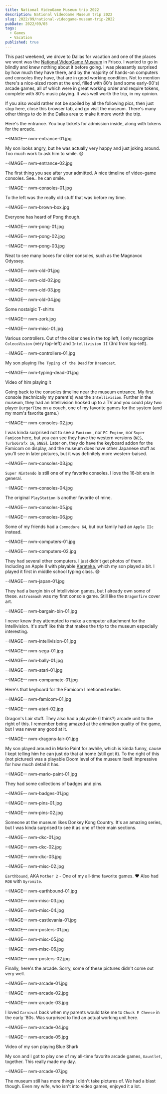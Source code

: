 ```yaml
---
title: National VideoGame Museum trip 2022
description: National VideoGame Museum trip 2022
slug: 2022/09/national-videogame-museum-trip-2022
pubDate: 2022/09/05
tags:
  - Games
  - Vacation
published: true
---
```



This past weekend, we drove to Dallas for vacation and one of the places we went was the [National VideoGame Museum](http://nvmusa.org/) in Frisco. I wanted to go in blindly and knew nothing about it before going. I was pleasantly surprised by how much they have there, and by the majority of hands-on computers and consoles they have, that are in good working condition. Not to mention there's a nice-sized room at the end, filled with 80's (and some early-90's) arcade games, all of which were in great working order and require tokens, complete with 80's music playing. It was well worth the trip, in my opinion.

If you also would rather not be spoiled by all the following pics, then just stop here, close this browser tab, and go visit the museum. There's many other things to do in the Dallas area to make it more worth the trip.

Here's the entrance. You buy tickets for admission inside, along with tokens for the arcade.

<span class="hide">--IMAGE-- nvm-entrance-01.jpg</span>
<RespImg src={nvm_entrance_01} alt="National VideoGame Museum entrance | center" publicurl="/img/blog/2022/09/nvm-entrance-01.jpg" width="920" />

My son looks angry, but he was actually very happy and just joking around. Too much work to ask him to smile. 😄

<span class="hide">--IMAGE-- nvm-entrance-02.jpg</span>
<RespImg src={nvm_entrance_02} alt="National VideoGame Museum entrance with my son | center" publicurl="/img/blog/2022/09/nvm-entrance-02.jpg" width="920" />

The first thing you see after your admitted. A nice timeline of video-game consoles. See.. he can smile.

<span class="hide">--IMAGE-- nvm-consoles-01.jpg</span>
<RespImg src={nvm_consoles_01} alt="NVM entrance | center" publicurl="/img/blog/2022/09/nvm-consoles-01.jpg" width="920" />

To the left was the really old stuff that was before my time.

<span class="hide">--IMAGE-- nvm-brown-box.jpg</span>
<RespImg src={nvm_brown_box} alt="Brown box | center" publicurl="/img/blog/2022/09/nvm-brown-box.jpg" width="920" />

Everyone has heard of Pong though.

<span class="hide">--IMAGE-- nvm-pong-01.jpg</span>
<RespImg src={nvm_pong_01} alt="Pong | center" publicurl="/img/blog/2022/09/nvm-pong-01.jpg" width="920" />

<span class="hide">--IMAGE-- nvm-pong-02.jpg</span>
<RespImg src={nvm_pong_02} alt="Pong | center" publicurl="/img/blog/2022/09/nvm-pong-02.jpg" width="920" />

<span class="hide">--IMAGE-- nvm-pong-03.jpg</span>
<RespImg src={nvm_pong_03} alt="Pong | center" publicurl="/img/blog/2022/09/nvm-pong-03.jpg" width="920" />

Neat to see many boxes for older consoles, such as the Magnavox Odyssey.

<span class="hide">--IMAGE-- nvm-old-01.jpg</span>
<RespImg src={nvm_old_01} alt="Old console boxes | center" publicurl="/img/blog/2022/09/nvm-old-01.jpg" width="920" />

<span class="hide">--IMAGE-- nvm-old-02.jpg</span>
<RespImg src={nvm_old_02} alt="Old consoles | center" publicurl="/img/blog/2022/09/nvm-old-02.jpg" width="920" />

<span class="hide">--IMAGE-- nvm-old-03.jpg</span>
<RespImg src={nvm_old_03} alt="Old consoles | center" publicurl="/img/blog/2022/09/nvm-old-03.jpg" width="920" />

<span class="hide">--IMAGE-- nvm-old-04.jpg</span>
<RespImg src={nvm_old_04} alt="Old consoles | center" publicurl="/img/blog/2022/09/nvm-old-04.jpg" width="920" />

Some nostalgic T-shirts

<span class="hide">--IMAGE-- nvm-zork.jpg</span>
<RespImg src={nvm_zork} alt="Infocom games | center" publicurl="/img/blog/2022/09/nvm-zork.jpg" width="920" />

<span class="hide">--IMAGE-- nvm-misc-01.jpg</span>
<RespImg src={nvm_misc} alt="NVM stuff | center" publicurl="/img/blog/2022/09/nvm-misc-01.jpg" width="920" />

Various controllers. Out of the older ones in the top left, I only recognize `ColecoVision` (very top-left) and `Intellivision II` (3rd from top-left).

<span class="hide">--IMAGE-- nvm-controllers-01.jpg</span>
<RespImg src={nvm_controllers_01} alt="Controllers | center" publicurl="/img/blog/2022/09/nvm-controllers-01.jpg" width="920" />

My son playing `The Typing of the Dead` for `Dreamcast`.

<span class="hide">--IMAGE-- nvm-typing-dead-01.jpg</span>
<RespImg src={nvm_typing_of_the_dead_01} alt="Son playing Typing of the Dead | center" publicurl="/img/blog/2022/09/nvm-typing-dead-01.jpg" width="920" />

Video of him playing it
<EmbedVideo mp4={nvm_typing_dead_02_mp4} width="300" />

Going back to the consoles timeline near the museum entrance. My first console (technically my parent's) was the `Intellivision`. Further in the museum, they had an Intellivision hooked up to a TV and you could play two player `BurgerTime` on a couch, one of my favorite games for the system (and my mom's favorite game.)

<span class="hide">--IMAGE-- nvm-consoles-02.jpg</span>
<RespImg src={nvm_consoles_02} alt="Consoles | center" publicurl="/img/blog/2022/09/nvm-consoles-02.jpg" width="920" />

I was kinda surprised not to see a `Famicom` , nor `PC Engine`, nor `Super Famicom` here, but you can see they have the western versions (`NES`,  `TurboGrafx 16`, `SNES`). Later on, they do have the keyboard addon for the Famicom on display, and the museum does have other Japanese stuff as you'll see in later pictures, but it was definitely more western-baised.

<span class="hide">--IMAGE-- nvm-consoles-03.jpg</span>
<RespImg src={nvm_consoles_03} alt="Consoles | center" publicurl="/img/blog/2022/09/nvm-consoles-03.jpg" width="920" />

`Super Nintendo` is still one of my favorite consoles. I love the 16-bit era in general.

<span class="hide">--IMAGE-- nvm-consoles-04.jpg</span>
<RespImg src={nvm_consoles_04} alt="Consoles | center" publicurl="/img/blog/2022/09/nvm-consoles-04.jpg" width="920" />

The original `PlayStation` is another favorite of mine.

<span class="hide">--IMAGE-- nvm-consoles-05.jpg</span>
<RespImg src={nvm_consoles_05} alt="Consoles | center" publicurl="/img/blog/2022/09/nvm-consoles-05.jpg" width="920" />

<span class="hide">--IMAGE-- nvm-consoles-06.jpg</span>
<RespImg src={nvm_consoles_06} alt="Consoles | center" publicurl="/img/blog/2022/09/nvm-consoles-06.jpg" width="920" />

Some of my friends had a `Commodore 64`, but our family had an `Apple IIc` instead.

<span class="hide">--IMAGE-- nvm-computers-01.jpg</span>
<RespImg src={nvm_computers_01} alt="Commodore 64 | center" publicurl="/img/blog/2022/09/nvm-computers-01.jpg" width="920" />

<span class="hide">--IMAGE-- nvm-computers-02.jpg</span>
<RespImg src={nvm_computers_02} alt="Radio shack computer | center" publicurl="/img/blog/2022/09/nvm-computers-02.jpg" width="920" />

They had several other computers. I just didn't get photos of them. Including an Apple II with playable [Karateka](https://en.wikipedia.org/wiki/Karateka_(video_game)), which my son played a bit. I played it first in middle school typing class. 😄

<span class="hide">--IMAGE-- nvm-japan-01.jpg</span>
<RespImg src={nvm_japan_01} alt="Japanese mario computer games | center" publicurl="/img/blog/2022/09/nvm-japan-01.jpg" width="920" />

They had a bargin bin of Intellivision games, but I already own some of these. `Astrosmash` was my first console game. Still like the `Dragonfire` cover art.

<span class="hide">--IMAGE-- nvm-bargain-bin-01.jpg</span>
<RespImg src={nvm_bargain_bin_01} alt="Intellivision boxes | center" publicurl="/img/blog/2022/09/nvm-bargain-bin-01.jpg" width="920" />

I never knew they attempted to make a computer attachment for the Intellivision. It's stuff like this that makes the trip to the museum especially interesting.

<span class="hide">--IMAGE-- nvm-intellivision-01.jpg</span>
<RespImg src={nvm_intellivision_01} alt="Intellivision computer attachment | center" publicurl="/img/blog/2022/09/nvm-intellivision-01.jpg" width="920" />

<span class="hide">--IMAGE-- nvm-sega-01.jpg</span>
<RespImg src={nvm_sega_01} alt="Sega SK-1100 Keyboard | center" publicurl="/img/blog/2022/09/nvm-sega-01.jpg" width="920" />

<span class="hide">--IMAGE-- nvm-bally-01.jpg</span>
<RespImg src={nvm_bally_01} alt="Bally ZGrass 32 Computer | center" publicurl="/img/blog/2022/09/nvm-bally-01.jpg" width="920" />

<span class="hide">--IMAGE-- nvm-atari-01.jpg</span>
<RespImg src={nvm_atari_01} alt="Atari 7800 keyboard | center" publicurl="/img/blog/2022/09/nvm-atari-01.jpg" width="920" />

<span class="hide">--IMAGE-- nvm-compumate-01.jpg</span>
<RespImg src={nvm_compumate_01} alt="CompuMate keyboard | center" publicurl="/img/blog/2022/09/nvm-compumate-01.jpg" width="920" />

Here's that keyboard for the Famicom I metioned earlier.

<span class="hide">--IMAGE-- nvm-famicom-01.jpg</span>
<RespImg src={nvm_famicom_01} alt="Famicom keyboard | center" publicurl="/img/blog/2022/09/nvm-famicom-01.jpg" width="920" />

<span class="hide">--IMAGE-- nvm-atari-02.jpg</span>
<RespImg src={nvm_atari_02} alt="Atari and games section | center" publicurl="/img/blog/2022/09/nvm-atari-02.jpg" width="920" />

Dragon's Lair stuff. They also had a playable (I think?) arcade unit to the right of this. I remember being amazed at the animation quality of the game, but I was never any good at it.

<span class="hide">--IMAGE-- nvm-dragons-lair-01.jpg</span>
<RespImg src={nvm_dragons_lair_02} alt="Dragon's Lair | center" publicurl="/img/blog/2022/09/nvm-dragons-lair-01.jpg" width="920" />

My son played around in Mario Paint for awhile, which is kinda funny, cause I kept telling him he can just do that at home (still got it). To the right of this (not pictured) was a playable Doom level of the museum itself. Impressive for how much detail it has.

<span class="hide">--IMAGE-- nvm-mario-paint-01.jpg</span>
<RespImg src={nvm_mario_paint_01} alt="Mario Paint | center" publicurl="/img/blog/2022/09/nvm-mario-paint-01.jpg" width="920" />

They had some collections of badges and pins.

<span class="hide">--IMAGE-- nvm-badges-01.jpg</span>
<RespImg src={nvm_badges_01} alt="Game related badges and pins | center" publicurl="/img/blog/2022/09/nvm-badges-01.jpg" width="920" />

<span class="hide">--IMAGE-- nvm-pins-01.jpg</span>
<RespImg src={nvm_pins_01} alt="Game related badges and pins | center" publicurl="/img/blog/2022/09/nvm-pins-01.jpg" width="920" />

<span class="hide">--IMAGE-- nvm-pins-02.jpg</span>
<RespImg src={nvm_pins_02} alt="Game related badges and pins | center" publicurl="/img/blog/2022/09/nvm-pins-02.jpg" width="920" />

Someone at the museum likes Donkey Kong Country. It's an amazing series, but I was kinda surprised to see it as one of their main sections.

<span class="hide">--IMAGE-- nvm-dkc-01.jpg</span>
<RespImg src={nvm_dkc_01} alt="My son playing Donkey Kong Country | center" publicurl="/img/blog/2022/09/nvm-dkc-01.jpg" width="920" />

<span class="hide">--IMAGE-- nvm-dkc-02.jpg</span>
<RespImg src={nvm_dkc_02} alt="Donkey Kong related stuff | center" publicurl="/img/blog/2022/09/nvm-dkc-02.jpg" width="920" />

<span class="hide">--IMAGE-- nvm-dkc-03.jpg</span>
<RespImg src={nvm_dkc_03} alt="My son playing Donkey Kong Country | center" publicurl="/img/blog/2022/09/nvm-dkc-03.jpg" width="920" />

<span class="hide">--IMAGE-- nvm-misc-02.jpg</span>
<RespImg src={nvm_misc_02} alt="Game stuff | center" publicurl="/img/blog/2022/09/nvm-misc-02.jpg" width="920" />

`Earthbound`, AKA `Mother 2` - One of my all-time favorite games. ❤️
Also had `ROB` with `Gyromite`.

<span class="hide">--IMAGE-- nvm-earthbound-01.jpg</span>
<RespImg src={nvm_earthbound_01} alt="More stuff, including Earthbound and ROB with Gyromite | center" publicurl="/img/blog/2022/09/nvm-earthbound-01.jpg" width="920" />

<span class="hide">--IMAGE-- nvm-misc-03.jpg</span>
<RespImg src={nvm_misc_03} alt="Halcyon | center" publicurl="/img/blog/2022/09/nvm-misc-03.jpg" width="920" />

<span class="hide">--IMAGE-- nvm-misc-04.jpg</span>
<RespImg src={nvm_misc_04} alt="Game stuff | center" publicurl="/img/blog/2022/09/nvm-misc-04.jpg" width="920" />

<span class="hide">--IMAGE-- nvm-castlevania-01.jpg</span>
<RespImg src={nvm_castlevania_01} alt="Lifesize castlevania throne | center" publicurl="/img/blog/2022/09/nvm-castlevania-01.jpg" width="920" />

<span class="hide">--IMAGE-- nvm-posters-01.jpg</span>
<RespImg src={nvm_posters_01} alt="Game posters | center" publicurl="/img/blog/2022/09/nvm-posters-01.jpg" width="920" />

<span class="hide">--IMAGE-- nvm-misc-05.jpg</span>
<RespImg src={nvm_misc_05} alt="Misc stuff | center" publicurl="/img/blog/2022/09/nvm-misc-05.jpg" width="920" />

<span class="hide">--IMAGE-- nvm-misc-06.jpg</span>
<RespImg src={nvm_misc_06} alt="Misc stuff | center" publicurl="/img/blog/2022/09/nvm-misc-06.jpg" width="920" />

<span class="hide">--IMAGE-- nvm-posters-02.jpg</span>
<RespImg src={nvm_posters_02} alt="More posters | center" publicurl="/img/blog/2022/09/nvm-posters-02.jpg" width="920" />

Finally, here's the arcade. Sorry, some of these pictures didn't come out very well.

<span class="hide">--IMAGE-- nvm-arcade-01.jpg</span>
<RespImg src={nvm_arcade_01} alt="Arcade | center" publicurl="/img/blog/2022/09/nvm-arcade-01.jpg" width="920" />

<span class="hide">--IMAGE-- nvm-arcade-02.jpg</span>
<RespImg src={nvm_arcade_02} alt="Arcade | center" publicurl="/img/blog/2022/09/nvm-arcade-02.jpg" width="920" />

<span class="hide">--IMAGE-- nvm-arcade-03.jpg</span>
<RespImg src={nvm_arcade_03} alt="Arcade | center" publicurl="/img/blog/2022/09/nvm-arcade-03.jpg" width="920" />

I loved `Carnival` back when my parents would take me to `Chuck E Cheese` in the early '80s. Was surprised to find an actual working unit here.

<span class="hide">--IMAGE-- nvm-arcade-04.jpg</span>
<RespImg src={nvm_arcade_04} alt="Carnival arcade game | center" publicurl="/img/blog/2022/09/nvm-arcade-04.jpg" width="920" />

<span class="hide">--IMAGE-- nvm-arcade-05.jpg</span>
<RespImg src={nvm_arcade_05} alt="My son playing Blue Shark | center" publicurl="/img/blog/2022/09/nvm-arcade-05.jpg" width="920" />

Video of my son playing Blue Shark
<EmbedVideo mp4={nvm_arcade_06_mp4} width="300" />

My son and I got to play one of my all-time favorite arcade games, `Gauntlet`, together. This really made my day.

<span class="hide">--IMAGE-- nvm-arcade-07.jpg</span>
<RespImg src={nvm_arcade_07} alt="My son playing Gauntlet | center" publicurl="/img/blog/2022/09/nvm-arcade-07.jpg" width="920" />

The museum still has more things I didn't take pictures of. We had a blast though. Even my wife, who isn't into video games, enjoyed it a lot.